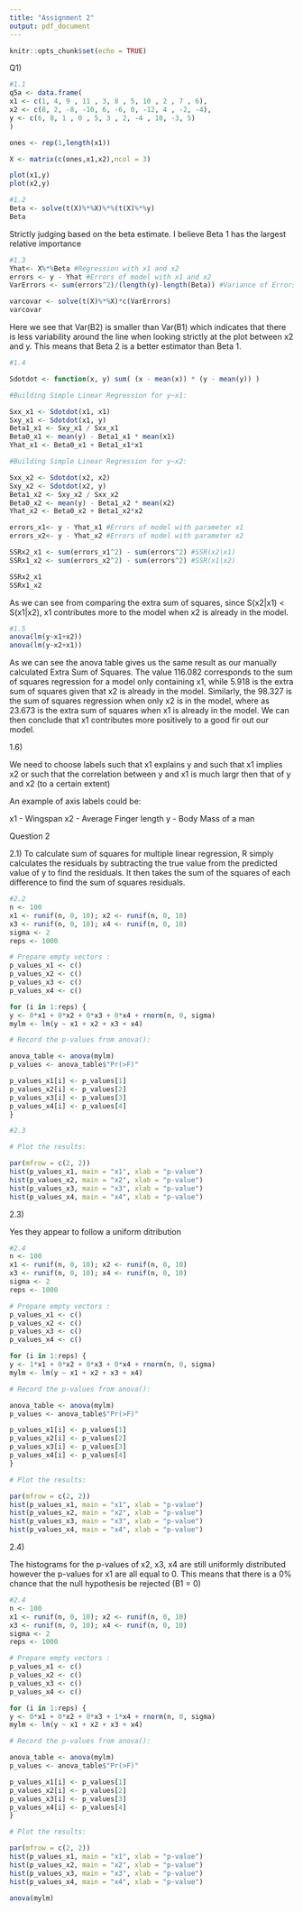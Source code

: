 ```yaml
---
title: "Assignment 2"
output: pdf_document
---
```


```r
knitr::opts_chunk$set(echo = TRUE)
```

Q1)
```r

#1.1
q5a <- data.frame(
x1 <- c(1, 4, 9 , 11 , 3, 8 , 5, 10 , 2 , 7 , 6),
x2 <- c(8, 2, -8, -10, 6, -6, 0, -12, 4 , -2, -4),
y <- c(6, 8, 1 , 0 , 5, 3 , 2, -4 , 10, -3, 5)
)

ones <- rep(1,length(x1))

X <- matrix(c(ones,x1,x2),ncol = 3)

plot(x1,y)
plot(x2,y)
```



```r
#1.2
Beta <- solve(t(X)%*%X)%*%(t(X)%*%y)
Beta
```
Strictly judging based on the beta estimate. I believe Beta 1 has the largest relative importance
```r
#1.3
Yhat<- X%*%Beta #Regression with x1 and x2
errors <- y - Yhat #Errors of model with x1 and x2
VarErrors <- sum(errors^2)/(length(y)-length(Beta)) #Variance of Errors for Regression Model (MSErrors) = SSE/(N-3)

varcovar <- solve(t(X)%*%X)*c(VarErrors) 
varcovar


```
Here we see that Var(B2) is smaller than Var(B1) which indicates that there is less variability around the line when looking strictly at the plot between x2 and y. This means that Beta 2 is a better estimator than Beta 1. 

```r
#1.4

Sdotdot <- function(x, y) sum( (x - mean(x)) * (y - mean(y)) )

#Building Simple Linear Regression for y~x1:

Sxx_x1 <- Sdotdot(x1, x1)
Sxy_x1 <- Sdotdot(x1, y)
Beta1_x1 <- Sxy_x1 / Sxx_x1
Beta0_x1 <- mean(y) - Beta1_x1 * mean(x1)
Yhat_x1 <- Beta0_x1 + Beta1_x1*x1 

#Building Simple Linear Regression for y~x2:

Sxx_x2 <- Sdotdot(x2, x2)
Sxy_x2 <- Sdotdot(x2, y)
Beta1_x2 <- Sxy_x2 / Sxx_x2
Beta0_x2 <- mean(y) - Beta1_x2 * mean(x2)
Yhat_x2 <- Beta0_x2 + Beta1_x2*x2 

errors_x1<- y - Yhat_x1 #Errors of model with parameter x1 
errors_x2<- y - Yhat_x2 #Errors of model with parameter x2

SSRx2_x1 <- sum(errors_x1^2) - sum(errors^2) #SSR(x2|x1)
SSRx1_x2 <- sum(errors_x2^2) - sum(errors^2) #SSR(x1|x2)

SSRx2_x1
SSRx1_x2
```
As we can see from comparing the extra sum of squares, since S(x2|x1) < S(x1|x2), x1 contributes more to the model when x2 is already in the model.

```r
#1.5
anova(lm(y~x1+x2))
anova(lm(y~x2+x1))

```

As we can see the anova table gives us the same result as our manually calculated Extra Sum of Squares. The value 116.082 corresponds to the sum of squares regression for a model only containing x1, while 5.918 is the extra sum of squares given that x2 is already in the model. Similarly, the 98.327 is the sum of squares regression when only x2 is in the model, where as 23.673 is the extra sum of squares when x1 is already in the model. We can then conclude that x1 contributes more positively to a good fir out our model.

1.6)

We need to choose labels such that x1 explains y and such that x1 implies x2 or such that the correlation between y and x1 is much largr then that of y and x2 (to a certain extent)

An example of axis labels could be:

x1 -  Wingspan
x2 -  Average Finger length
y - Body Mass of a man

Question 2

2.1)
To calculate sum of squares for multiple linear regression, R simply calculates the residuals by subtracting the true value from the predicted value of y to find the residuals. It then takes the sum of the squares of each difference to find the sum of squares residuals. 



```r
#2.2
n <- 100
x1 <- runif(n, 0, 10); x2 <- runif(n, 0, 10)
x3 <- runif(n, 0, 10); x4 <- runif(n, 0, 10)
sigma <- 2
reps <- 1000

# Prepare empty vectors :
p_values_x1 <- c()
p_values_x2 <- c()
p_values_x3 <- c()
p_values_x4 <- c()

for (i in 1:reps) {
y <- 0*x1 + 0*x2 + 0*x3 + 0*x4 + rnorm(n, 0, sigma)
mylm <- lm(y ~ x1 + x2 + x3 + x4)

# Record the p-values from anova():

anova_table <- anova(mylm)
p_values <- anova_table$"Pr(>F)"

p_values_x1[i] <- p_values[1]
p_values_x2[i] <- p_values[2]
p_values_x3[i] <- p_values[3]
p_values_x4[i] <- p_values[4]
}
```


```r
#2.3

# Plot the results:

par(mfrow = c(2, 2))
hist(p_values_x1, main = "x1", xlab = "p-value")
hist(p_values_x2, main = "x2", xlab = "p-value")
hist(p_values_x3, main = "x3", xlab = "p-value")
hist(p_values_x4, main = "x4", xlab = "p-value")
```
 
2.3) 

Yes they appear to follow a uniform ditribution

```r
#2.4
n <- 100
x1 <- runif(n, 0, 10); x2 <- runif(n, 0, 10)
x3 <- runif(n, 0, 10); x4 <- runif(n, 0, 10)
sigma <- 2
reps <- 1000

# Prepare empty vectors :
p_values_x1 <- c()
p_values_x2 <- c()
p_values_x3 <- c()
p_values_x4 <- c()

for (i in 1:reps) {
y <- 1*x1 + 0*x2 + 0*x3 + 0*x4 + rnorm(n, 0, sigma)
mylm <- lm(y ~ x1 + x2 + x3 + x4)

# Record the p-values from anova():

anova_table <- anova(mylm)
p_values <- anova_table$"Pr(>F)"

p_values_x1[i] <- p_values[1]
p_values_x2[i] <- p_values[2]
p_values_x3[i] <- p_values[3]
p_values_x4[i] <- p_values[4]
}

# Plot the results:

par(mfrow = c(2, 2))
hist(p_values_x1, main = "x1", xlab = "p-value")
hist(p_values_x2, main = "x2", xlab = "p-value")
hist(p_values_x3, main = "x3", xlab = "p-value")
hist(p_values_x4, main = "x4", xlab = "p-value")

```
2.4)

The histograms for the p-values of x2, x3, x4 are still uniformly distributed however the p-values for x1 are all equal to 0. This means that there is a 0% chance that the null hypothesis be rejected (B1 = 0)

```r
#2.4
n <- 100
x1 <- runif(n, 0, 10); x2 <- runif(n, 0, 10)
x3 <- runif(n, 0, 10); x4 <- runif(n, 0, 10)
sigma <- 2
reps <- 1000

# Prepare empty vectors :
p_values_x1 <- c()
p_values_x2 <- c()
p_values_x3 <- c()
p_values_x4 <- c()

for (i in 1:reps) {
y <- 0*x1 + 0*x2 + 0*x3 + 1*x4 + rnorm(n, 0, sigma)
mylm <- lm(y ~ x1 + x2 + x3 + x4)

# Record the p-values from anova():

anova_table <- anova(mylm)
p_values <- anova_table$"Pr(>F)"

p_values_x1[i] <- p_values[1]
p_values_x2[i] <- p_values[2]
p_values_x3[i] <- p_values[3]
p_values_x4[i] <- p_values[4]
}

# Plot the results:

par(mfrow = c(2, 2))
hist(p_values_x1, main = "x1", xlab = "p-value")
hist(p_values_x2, main = "x2", xlab = "p-value")
hist(p_values_x3, main = "x3", xlab = "p-value")
hist(p_values_x4, main = "x4", xlab = "p-value")

anova(mylm)
```

